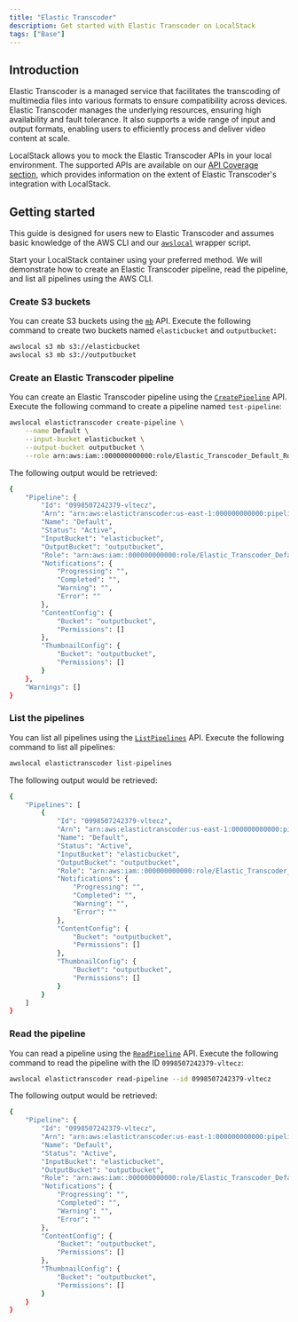 ```yaml
---
title: "Elastic Transcoder"
description: Get started with Elastic Transcoder on LocalStack
tags: ["Base"]
---
```



## Introduction

Elastic Transcoder is a managed service that facilitates the transcoding of multimedia files into various formats to ensure compatibility across devices.
Elastic Transcoder manages the underlying resources, ensuring high availability and fault tolerance.
It also supports a wide range of input and output formats, enabling users to efficiently process and deliver video content at scale.

LocalStack allows you to mock the Elastic Transcoder APIs in your local environment.
The supported APIs are available on our [API Coverage section](#api-coverage), which provides information on the extent of Elastic Transcoder's integration with LocalStack.

## Getting started

This guide is designed for users new to Elastic Transcoder and assumes basic knowledge of the AWS CLI and our [`awslocal`](https://github.com/localstack/awscli-local) wrapper script.

Start your LocalStack container using your preferred method.
We will demonstrate how to create an Elastic Transcoder pipeline, read the pipeline, and list all pipelines using the AWS CLI.

### Create S3 buckets

You can create S3 buckets using the [`mb`](https://docs.aws.amazon.com/cli/latest/reference/s3/mb.html) API.
Execute the following command to create two buckets named `elasticbucket` and `outputbucket`:

```bash
awslocal s3 mb s3://elasticbucket
awslocal s3 mb s3://outputbucket
```

### Create an Elastic Transcoder pipeline

You can create an Elastic Transcoder pipeline using the [`CreatePipeline`](https://docs.aws.amazon.com/elastictranscoder/latest/developerguide/create-pipeline.html) API.
Execute the following command to create a pipeline named `test-pipeline`:

```bash
awslocal elastictranscoder create-pipeline \
    --name Default \
    --input-bucket elasticbucket \
    --output-bucket outputbucket \
    --role arn:aws:iam::000000000000:role/Elastic_Transcoder_Default_Role
```

The following output would be retrieved:

```bash
{
    "Pipeline": {
        "Id": "0998507242379-vltecz",
        "Arn": "arn:aws:elastictranscoder:us-east-1:000000000000:pipeline/0998507242379-vltecz",
        "Name": "Default",
        "Status": "Active",
        "InputBucket": "elasticbucket",
        "OutputBucket": "outputbucket",
        "Role": "arn:aws:iam::000000000000:role/Elastic_Transcoder_Default_Role",
        "Notifications": {
            "Progressing": "",
            "Completed": "",
            "Warning": "",
            "Error": ""
        },
        "ContentConfig": {
            "Bucket": "outputbucket",
            "Permissions": []
        },
        "ThumbnailConfig": {
            "Bucket": "outputbucket",
            "Permissions": []
        }
    },
    "Warnings": []
}
```

### List the pipelines

You can list all pipelines using the [`ListPipelines`](https://docs.aws.amazon.com/elastictranscoder/latest/developerguide/list-pipelines.html) API.
Execute the following command to list all pipelines:

```bash
awslocal elastictranscoder list-pipelines
```

The following output would be retrieved:

```bash
{
    "Pipelines": [
        {
            "Id": "0998507242379-vltecz",
            "Arn": "arn:aws:elastictranscoder:us-east-1:000000000000:pipeline/0998507242379-vltecz",
            "Name": "Default",
            "Status": "Active",
            "InputBucket": "elasticbucket",
            "OutputBucket": "outputbucket",
            "Role": "arn:aws:iam::000000000000:role/Elastic_Transcoder_Default_Role",
            "Notifications": {
                "Progressing": "",
                "Completed": "",
                "Warning": "",
                "Error": ""
            },
            "ContentConfig": {
                "Bucket": "outputbucket",
                "Permissions": []
            },
            "ThumbnailConfig": {
                "Bucket": "outputbucket",
                "Permissions": []
            }
        }
    ]
}
```

### Read the pipeline

You can read a pipeline using the [`ReadPipeline`](https://docs.aws.amazon.com/elastictranscoder/latest/developerguide/read-pipeline.html) API.
Execute the following command to read the pipeline with the ID `0998507242379-vltecz`:

```bash
awslocal elastictranscoder read-pipeline --id 0998507242379-vltecz
```

The following output would be retrieved:

```bash
{
    "Pipeline": {
        "Id": "0998507242379-vltecz",
        "Arn": "arn:aws:elastictranscoder:us-east-1:000000000000:pipeline/0998507242379-vltecz",
        "Name": "Default",
        "Status": "Active",
        "InputBucket": "elasticbucket",
        "OutputBucket": "outputbucket",
        "Role": "arn:aws:iam::000000000000:role/Elastic_Transcoder_Default_Role",
        "Notifications": {
            "Progressing": "",
            "Completed": "",
            "Warning": "",
            "Error": ""
        },
        "ContentConfig": {
            "Bucket": "outputbucket",
            "Permissions": []
        },
        "ThumbnailConfig": {
            "Bucket": "outputbucket",
            "Permissions": []
        }
    }
}
```
